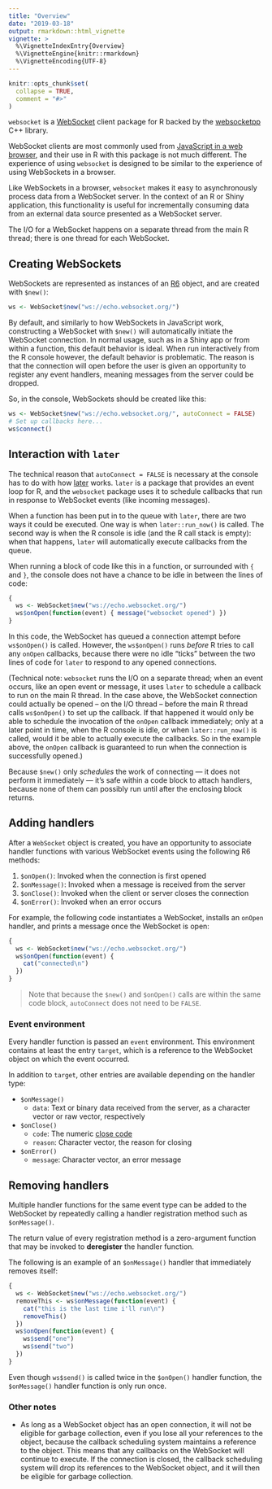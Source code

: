 ```yaml
---
title: "Overview"
date: "2019-03-18"
output: rmarkdown::html_vignette
vignette: >
  %\VignetteIndexEntry{Overview}
  %\VignetteEngine{knitr::rmarkdown}
  %\VignetteEncoding{UTF-8}
---
```


```r
knitr::opts_chunk$set(
  collapse = TRUE,
  comment = "#>"
)
```

`websocket` is a [WebSocket](https://en.wikipedia.org/wiki/WebSocket) client package for R backed by the [websocketpp](https://github.com/zaphoyd/websocketpp) C++ library.

WebSocket clients are most commonly used from [JavaScript in a web browser](https://developer.mozilla.org/en-US/docs/Web/API/WebSockets_API/Writing_WebSocket_client_applications), and their use in R with this package is not much different. The experience of using `websocket` is designed to be similar to the experience of using WebSockets in a browser.

Like WebSockets in a browser, `websocket` makes it easy to asynchronously process data from a WebSocket server. In the context of an R or Shiny application, this functionality is useful for incrementally consuming data from an external data source presented as a WebSocket server.

The I/O for a WebSocket happens on a separate thread from the main R thread; there is one thread for each WebSocket.

## Creating WebSockets

WebSockets are represented as instances of an [R6](https://github.com/r-lib/R6) object, and are created with `$new()`:

```r
ws <- WebSocket$new("ws://echo.websocket.org/")
```

By default, and similarly to how WebSockets in JavaScript work, constructing a WebSocket with `$new()` will automatically initiate the WebSocket connection. In normal usage, such as in a Shiny app or from within a function, this default behavior is ideal. When run interactively from the R console however, the default behavior is problematic. The reason is that the connection will open before the user is given an opportunity to register any event handlers, meaning messages from the server could be dropped.

So, in the console, WebSockets should be created like this:

```r
ws <- WebSocket$new("ws://echo.websocket.org/", autoConnect = FALSE)
# Set up callbacks here...
ws$connect()
```

## Interaction with `later`

The technical reason that `autoConnect = FALSE` is necessary at the console has to do with how [later](https://github.com/r-lib/later) works. `later` is a package that provides an event loop for R, and the `websocket` package uses it to schedule callbacks that run in response to WebSocket events (like incoming messages).

When a function has been put in to the queue with `later`, there are two ways it could be executed. One way is when `later::run_now()` is called. The second way is when the R console is idle (and the R call stack is empty): when that happens, `later` will automatically execute callbacks from the queue.

When running a block of code like this in a function, or surrounded with `{` and `}`, the console does not have a chance to be idle in between the lines of code:

```r
{
  ws <- WebSocket$new("ws://echo.websocket.org/")
  ws$onOpen(function(event) { message("websocket opened") })
}
```

In this code, the WebSocket has queued a connection attempt before `ws$onOpen()` is called. However, the `ws$onOpen()` runs _before_ R tries to call any `onOpen` callbacks, because there were no idle "ticks" between the two lines of code for `later` to respond to any opened connections.

(Technical note: `websocket` runs the I/O on a separate thread; when an event occurs, like an open event or message, it uses `later` to schedule a callback to run on the main R thread. In the case above, the WebSocket connection could actually be opened -- on the I/O thread -- before the main R thread calls `ws$onOpen()` to set up the callback. If that happened it would only be able to schedule the invocation of the `onOpen` callback immediately; only at a later point in time, when the R console is idle, or when `later::run_now()` is called, would it be able to actually execute the callbacks. So in the example above, the `onOpen` callback is guaranteed to run when the connection is successfully opened.)

Because `$new()` only *schedules* the work of connecting &mdash; it does not perform it immediately &mdash; it's safe within a code block to attach handlers, because none of them can possibly run until after the enclosing block returns.

## Adding handlers

After a `WebSocket` object is created, you have an opportunity to associate handler functions with various WebSocket events using the following R6 methods:

1. `$onOpen()`: Invoked when the connection is first opened
1. `$onMessage()`: Invoked when a message is received from the server
1. `$onClose()`: Invoked when the client or server closes the connection
1. `$onError()`: Invoked when an error occurs

For example, the following code instantiates a WebSocket, installs an `onOpen` handler, and prints a message once the WebSocket is open:

```r
{
  ws <- WebSocket$new("ws://echo.websocket.org/")
  ws$onOpen(function(event) {
    cat("connected\n")
  })
}
```

> Note that because the `$new()` and `$onOpen()` calls are within the same code block, `autoConnect` does not need to be `FALSE`.

### Event environment

Every handler function is passed an `event` environment. This environment contains at least the entry `target`, which is a reference to the WebSocket object on which the event occurred.

In addition to `target`, other entries are available depending on the handler type:

* `$onMessage()`
    * `data`: Text or binary data received from the server, as a character vector or raw vector, respectively
* `$onClose()`
    * `code`: The numeric [close code](https://developer.mozilla.org/en-US/docs/Web/API/CloseEvent)
    * `reason`: Character vector, the reason for closing
* `$onError()`
    * `message`: Character vector, an error message

## Removing handlers

Multiple handler functions for the same event type can be added to the WebSocket by repeatedly calling a handler registration method such as `$onMessage()`.

The return value of every registration method is a zero-argument function that may be invoked to **deregister** the handler function.

The following is an example of an `$onMessage()` handler that immediately removes itself:

```r
{
  ws <- WebSocket$new("ws://echo.websocket.org/")
  removeThis <- ws$onMessage(function(event) {
    cat("this is the last time i'll run\n")
    removeThis()
  })
  ws$onOpen(function(event) {
    ws$send("one")
    ws$send("two")
  })
}
```

Even though `ws$send()` is called twice in the `$onOpen()` handler function, the `$onMessage()` handler function is only run once.


### Other notes

* As long as a WebSocket object has an open connection, it will not be eligible for garbage collection, even if you lose all your references to the object, because the callback scheduling system maintains a reference to the object. This means that any callbacks on the WebSocket will continue to execute. If the connection is closed, the callback scheduling system will drop its references to the WebSocket object, and it will then be eligible for garbage collection.
